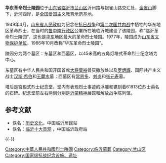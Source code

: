 {{文物保护单位
|级别 = 省级
|省区市 = 山东省
|图片 = 
|名称 = 华东革命烈士陵园
|编号 = 
|分类 = 革命遗址及革命纪念建筑物
|时代 = 1950年
|所在 = [[临沂市|临沂市]][[兰山区|兰山区]]
|登录 = 1977年
}}

'''华东革命烈士陵园'''位于[[山东省|山东省]][[临沂市|临沂市]][[兰山区|兰山区]]沂州路与银雀山路交汇处，[[金雀山|金雀山]]脚下，[[沂河|沂河]]西岸，是[[全国爱国主义教育示范基地|全国爱国主义教育示范基地]]。

1949年4月，[[山东省人民政府|山东省人民政府]]为纪念在[[抗日战争|抗日战争]]和[[第二次国共内战|第二次国共内战]]中牺牲的华东地区革命烈士，在当时的[[鲁中南行政区|鲁中南行政区]]公署所在地临沂城建设了该陵园，称“临沂革命烈士陵园”，这也是[[华东|华东]]地区最大的革命烈士陵园。1977年，陵园成为[[山东省文物保护单位|山东省文物保护单位]]，1986年10月改称“华东革命烈士陵园”。

陵园分为两个墓区：东墓区和西墓区，以45米高的五角灯塔式革命烈士纪念塔为中心。

东墓区有中华人民共和国开国首席[[中国人民解放军大将|大将]][[粟裕|粟裕]]骨灰撒放处以及[[罗炳辉|罗炳辉]]、国际共产主义战士[[汉斯·希伯|汉斯·希伯]]和[[王麓水|王麓水]]墓；西墓区有[[常恩多|常恩多]]、[[刘炎|刘炎]]和[[张元寿|张元寿]]墓。

塔后是宫殿式烈士纪念堂。堂内有表现烈士事迹的浮雕和镌刻着61813位烈士英名的石碑。纪念堂前左右两侧分别是[[沂蒙精神|沂蒙精神]]展馆和解放战争陈列馆。

== 参考文献 ==
{{Reflist}}
* 佚名：[https://web.archive.org/web/20080830043111/http://www.linyi.gov.cn/20060404/column/7.htm 历史文化]，中国临沂居民站
* 佚名：[https://web.archive.org/web/20080918230149/http://www.linyi.gov.cn/10view/linyi/fy/6.htm 临沂十大景观] ，中国临沂政府站

{{-}}
{{临沂市境内的山东省文物保护单位}}

[[Category:中華人民共和國烈士陵園|Category:中華人民共和國烈士陵園]]
[[Category:临沂墓葬|Category:临沂墓葬]]
[[Category:兰山区|Category:兰山区]]
[[Category:国家级抗战纪念设施、遗址|Category:国家级抗战纪念设施、遗址]]